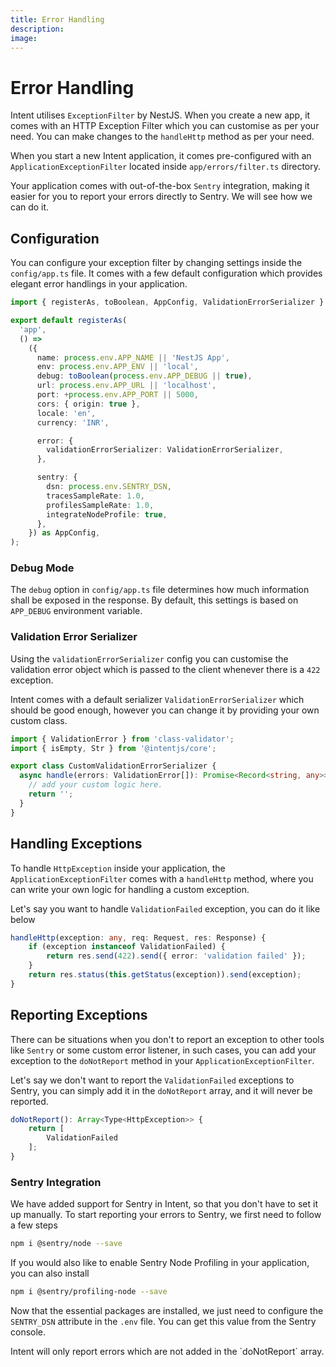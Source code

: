 ```yaml
---
title: Error Handling
description:
image:
---
```


# Error Handling

Intent utilises `ExceptionFilter` by NestJS. When you create a new app, it comes with an HTTP Exception Filter which you can customise as per your need. You can make changes to the `handleHttp` method as per your need.

When you start a new Intent application, it comes pre-configured with an `ApplicationExceptionFilter` located inside `app/errors/filter.ts` directory.

Your application comes with out-of-the-box `Sentry` integration, making it easier for you to report your errors directly to Sentry. We will see how we can do it.

## Configuration

You can configure your exception filter by changing settings inside the `config/app.ts` file. It comes with a few default configuration which provides elegant error handlings in your application.

```ts
import { registerAs, toBoolean, AppConfig, ValidationErrorSerializer } from '@intentjs/core';

export default registerAs(
  'app',
  () =>
    ({
      name: process.env.APP_NAME || 'NestJS App',
      env: process.env.APP_ENV || 'local',
      debug: toBoolean(process.env.APP_DEBUG || true),
      url: process.env.APP_URL || 'localhost',
      port: +process.env.APP_PORT || 5000,
      cors: { origin: true },
      locale: 'en',
      currency: 'INR',

      error: {
        validationErrorSerializer: ValidationErrorSerializer,
      },

      sentry: {
        dsn: process.env.SENTRY_DSN,
        tracesSampleRate: 1.0,
        profilesSampleRate: 1.0,
        integrateNodeProfile: true,
      },
    }) as AppConfig,
);

```
### Debug Mode

The `debug` option in `config/app.ts` file determines how much information shall be exposed in the response. By default, this settings is based on `APP_DEBUG` environment variable.

### Validation Error Serializer
Using the `validationErrorSerializer` config you can customise the validation error object which is passed to the client whenever there is a `422` exception.

Intent comes with a default serializer `ValidationErrorSerializer` which should be good enough, however you can change it by providing your own custom class.


```ts
import { ValidationError } from 'class-validator';
import { isEmpty, Str } from '@intentjs/core';

export class CustomValidationErrorSerializer {
  async handle(errors: ValidationError[]): Promise<Record<string, any>> {
    // add your custom logic here.
    return '';
  }
}
```
## Handling Exceptions

To handle `HttpException` inside your application, the `ApplicationExceptionFilter` comes with a `handleHttp` method, where you can write your own logic for handling a custom exception.

Let's say you want to handle `ValidationFailed` exception, you can do it like below

```ts
handleHttp(exception: any, req: Request, res: Response) {
    if (exception instanceof ValidationFailed) {
        return res.send(422).send({ error: 'validation failed' });
    }
    return res.status(this.getStatus(exception)).send(exception);
}
```

## Reporting Exceptions

There can be situations when you don't to report an exception to other tools like `Sentry` or some custom error listener, in such cases, you can add your exception
to the `doNotReport` method in your `ApplicationExceptionFilter`.

Let's say we don't want to report the `ValidationFailed` exceptions to Sentry, you can simply add it in the `doNotReport` array, and it will never be reported.

```ts
doNotReport(): Array<Type<HttpException>> {
    return [
        ValidationFailed
    ];
}
```

### Sentry Integration

We have added support for Sentry in Intent, so that you don't have to set it up manually. To start reporting your errors to Sentry, we first need to follow a few steps

```bash
npm i @sentry/node --save
```

If you would also like to enable Sentry Node Profiling in your application, you can also install

```bash
npm i @sentry/profiling-node --save
```

Now that the essential packages are installed, we just need to configure the `SENTRY_DSN` attribute in the `.env` file. You can get this value from the Sentry console.

<Callout type="info">
    Intent will only report errors which are not added in the `doNotReport` array.
</Callout>